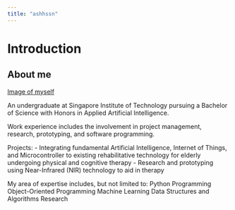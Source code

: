 ```yaml
---
title: "ashhssn"
---
```




# Introduction

## About me

[Image of myself](imgs/profile.jpg)

An undergraduate at Singapore Institute of Technology pursuing a Bachelor of Science with Honors in Applied Artificial Intelligence. 

Work experience includes the involvement in project management, research, prototyping, and software programming. 

Projects:
- Integrating fundamental Artificial Intelligence, Internet of Things, and Microcontroller to existing rehabilitative technology for elderly undergoing physical and cognitive therapy 
- Research and prototyping using Near-Infrared (NIR) technology to aid in therapy

My area of expertise includes, but not limited to:
Python Programming
Object-Oriented Programming
Machine Learning
Data Structures and Algorithms
Research

